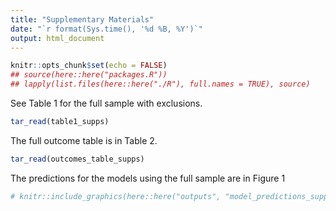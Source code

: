 ```yaml
---
title: "Supplementary Materials"
date: "`r format(Sys.time(), '%d %B, %Y')`"
output: html_document
---
```


```r
knitr::opts_chunk$set(echo = FALSE)
## source(here::here("packages.R"))
## lapply(list.files(here::here("./R"), full.names = TRUE), source)
```

See Table 1 for the full sample with exclusions.

```r
tar_read(table1_supps)
```

The full outcome table is in Table 2.

```r
tar_read(outcomes_table_supps)
```
The predictions for the models using the full sample are in Figure 1

```r
# knitr::include_graphics(here::here("outputs", "model_predictions_supps.png"))
```

